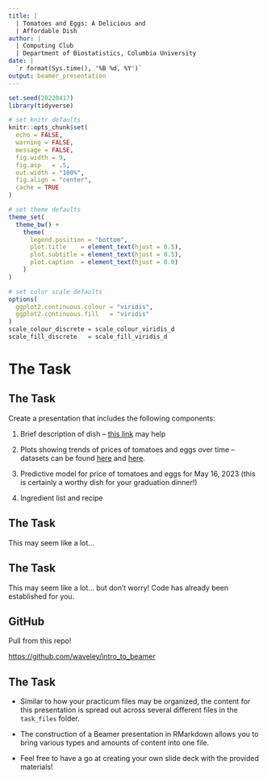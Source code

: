 ```yaml
---
title: |
  | Tomatoes and Eggs: A Delicious and
  | Affordable Dish
author: |
  | Computing Club
  | Department of Biostatistics, Columbia University
date: |
  `r format(Sys.time(), '%B %d, %Y')`
output: beamer_presentation
---
```


```r
set.seed(20220417)
library(tidyverse)

# set knitr defaults
knitr::opts_chunk$set(
  echo = FALSE,
  warning = FALSE,
  message = FALSE,
  fig.width = 9,
  fig.asp   = .5,
  out.width = "100%",
  fig.align = "center",
  cache = TRUE
)

# set theme defaults
theme_set(
  theme_bw() +
    theme(
      legend.position = "bottom",
      plot.title    = element_text(hjust = 0.5),
      plot.subtitle = element_text(hjust = 0.5),
      plot.caption  = element_text(hjust = 0.0)
    )
)

# set color scale defaults
options(
  ggplot2.continuous.colour = "viridis",
  ggplot2.continuous.fill   = "viridis"
)
scale_colour_discrete = scale_colour_viridis_d
scale_fill_discrete   = scale_fill_viridis_d
```

# The Task

## The Task

Create a presentation that includes the following components:

1. Brief description of dish -- [\color{blue}this link](https://scholarblogs.emory.edu/noodles/2018/07/03/history-of-the-tomato-in-italy-and-china-tracing-the-role-of-tomatoes-in-italian-and-chinese-cooking/) may help

2. Plots showing trends of prices of tomatoes and eggs over time -- datasets can be found [\color{blue}here](https://beta.bls.gov/dataViewer/view/timeseries/APU0000712311 ) and [\color{blue}here](https://www.bls.gov/charts/consumer-price-index/consumer-price-index-average-price-data.htm).

3. Predictive model for price of tomatoes and eggs for May 16, 2023 (this is certainly a worthy dish for your graduation dinner!)

4. Ingredient list and recipe

## The Task

This may seem like a lot... 
\vspace{7mm}

## The Task

This may seem like a lot... but don't worry! Code has already been established for you.

## GitHub

Pull from this repo!

[https://github.com/waveley/intro_to_beamer](https://github.com/waveley/intro_to_beamer)

## The Task

- Similar to how your practicum files may be organized, the content for this presentation is spread out across several different files in the `task_files` folder.

- The construction of a Beamer presentation in RMarkdown allows you to bring various types and amounts of content into one file.

- Feel free to have a go at creating your own slide deck with the provided materials!

